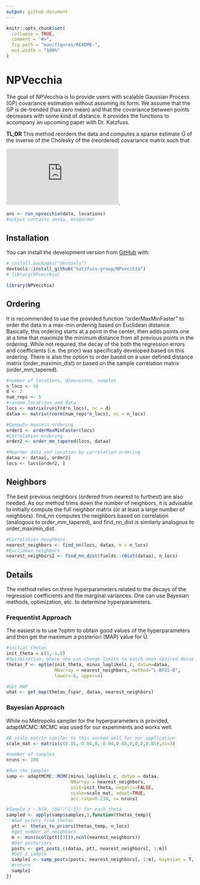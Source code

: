```yaml
---
output: github_document
---
```


<!-- README.md is generated from README.Rmd. Please edit that file -->

```r
knitr::opts_chunk$set(
  collapse = TRUE,
  comment = "#>",
  fig.path = "man/figures/README-",
  out.width = "100%"
)
```
# NPVecchia

<!-- badges: start -->
<!-- badges: end -->

The goal of NPVecchia is to provide users with scalable Gaussian Process (GP) covariance estimation without assuming its form. We assume that the GP is de-trended (has zero mean) and that the covariance between points decreases with some kind of distance. It provides the functions to accompany an upcoming paper with Dr. Katzfuss. 

**TL;DR** This method reorders the data and computes a sparse estimate &#219; of the inverse of the Cholesky of the (reordered) covariance matrix such that

![equation](https://latex.codecogs.com/png.latex?%5CSigma%5E%7B-1%7D%20%3D%20%5Chat%7BU%7D%20%5Chat%7BU%7D%27).

``` r 
ans <- run_npvecchia(data, locations)
#output contains ans$u, ans$order
```
## Installation

You can install the development version from [GitHub](https://github.com/) with:

``` r
# install.packages("devtools")
devtools::install_github("katzfuss-group/NPvecchia")
# library(NPvecchia)
```


```r
library(NPVecchia)
```

## Ordering

It is recommended to use the provided function "orderMaxMinFaster" to order the data in a max-min ordering based on Euclidean distance. Basically, this ordering starts at a point in the center, then adds points one at a time that maximize the minimum distance from all previous points in the ordering. While not required, the decay of the both the regression errors and coefficients (i.e. the prior) was specifically developed based on this ordering. There is also the option to order based on a user defined distance matrix (order_maximin_dist) or based on the sample correlation matrix (order_mm_tapered).

```r
#number of locations, dimensions, samples
n_locs <- 50
d <- 2
num_reps <- 5
#random locations and data
locs <- matrix(runif(d*n_locs), nc = d)
dataa <- matrix(rnorm(num_reps*n_locs), nc = n_locs)

#Compute maximin ordering
order1 <- orderMaxMinFaster(locs)
#Correlation ordering
order2 <- order_mm_tapered(locs, dataa)

#Reorder data and location by correlation ordering
dataa <- dataa[, order2]
locs <- locs[order2, ]
```

## Neighbors

The best previous neighbors (ordered from nearest to furthest) are also needed. As our method trims down the number of neighbors, it is advisable to initially compute the full neighbor matrix (or at least a large number of neighbors). find_nn computes the neighbors based on correlation (analogous to order_mm_tapered), and find_nn_dist is similarly analogous to order_maximin_dist. 

```r
#Correlation neighbors
nearest_neighbors <- find_nn(locs, dataa, m = n_locs)
#Euclidean neighbors
nearest_neighbors2 <- find_nn_dist(fields::rdist(dataa), n_locs)
```

## Details

The method relies on three hyperparameters related to the decays of the regression coefficients and the marginal variances. One can use Bayesian methods, optimization, etc. to determine hyperparameters. 

### Frequentist Approach

The easiest is to use ?optim to obtain good values of the hyperparameters and then get the maximum a posteriori (MAP) value for &#219;. 

```r
#initial thetas
init_theta = c(1,-1,0)
#Optimization, where one can change limits to match ones desired decay
thetas_f <- optim(init_theta, minus_loglikeli_c, datum=dataa,
                  NNarray = nearest_neighbors, method="L-BFGS-B",
                  lower=-6, upper=4)

#Get MAP
uhat <- get_map(thetas_f$par, dataa, nearest_neighbors)
```

### Bayesian Approach

While no Metropolis sampler for the hyperparameters is provided, adaptMCMC::MCMC was used for our experiments and works well.

```r
#A scale matrix similar to this worked well for our application
scale_mat <- matrix(c(0.05,-0.04,0,-0.04,0.05,0,0,0,0.01),nc=3)

#number of samples
nruns <- 100

#Run the sampler
samp <- adaptMCMC::MCMC(minus_loglikeli_c, datum = dataa, 
                        NNarray = nearest_neighbors,
                        init=init_theta, negativ=FALSE,
                        scale=scale_mat, adapt=TRUE, 
                        acc.rate=0.234, n= nruns)

#Sample z ~ N(0, (UU')^{-1}) for each theta
sampled <- apply(samp$samples,1,function(thetas_temp){
  #Get priors from thetas
  ptt <- thetas_to_priors(thetas_temp, n_locs)
  #get number of neighbors
  m <- min(ncol(ptt[[3]]),ncol(nearest_neighbors))
  #Get posteriors
  posts <- get_posts_c(dataa, ptt, nearest_neighbors[, 1:m])
  #Get a sample 
  sample1 <- samp_posts(posts, nearest_neighbors[, 1:m], bayesian = T, uhat = F)
  #return
  sample1
})

```
